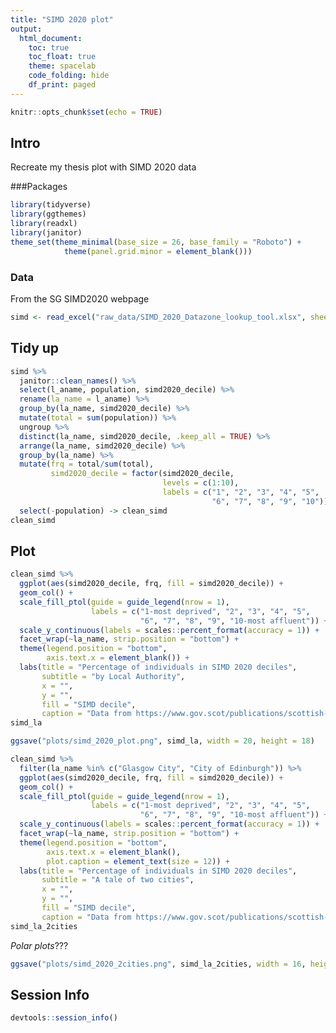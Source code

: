 ```yaml
---
title: "SIMD 2020 plot"
output: 
  html_document:
    toc: true
    toc_float: true
    theme: spacelab
    code_folding: hide
    df_print: paged
---
```


```r
knitr::opts_chunk$set(echo = TRUE)
```

## Intro

Recreate my thesis plot with SIMD 2020 data

###Packages

```r
library(tidyverse)
library(ggthemes)
library(readxl)
library(janitor)
theme_set(theme_minimal(base_size = 26, base_family = "Roboto") +
            theme(panel.grid.minor = element_blank()))
```


### Data

From the SG SIMD2020 webpage

```r
simd <- read_excel("raw_data/SIMD_2020_Datazone_lookup_tool.xlsx", sheet = 3)
```


## Tidy up

```r
simd %>% 
  janitor::clean_names() %>% 
  select(l_aname, population, simd2020_decile) %>% 
  rename(la_name = l_aname) %>% 
  group_by(la_name, simd2020_decile) %>% 
  mutate(total = sum(population)) %>% 
  ungroup %>% 
  distinct(la_name, simd2020_decile, .keep_all = TRUE) %>% 
  arrange(la_name, simd2020_decile) %>% 
  group_by(la_name) %>% 
  mutate(frq = total/sum(total),
         simd2020_decile = factor(simd2020_decile,
                                  levels = c(1:10),
                                  labels = c("1", "2", "3", "4", "5",
                                             "6", "7", "8", "9", "10"))) %>% 
  select(-population) -> clean_simd
clean_simd
```


## Plot

```r
clean_simd %>% 
  ggplot(aes(simd2020_decile, frq, fill = simd2020_decile)) +
  geom_col() +
  scale_fill_ptol(guide = guide_legend(nrow = 1),
                  labels = c("1-most deprived", "2", "3", "4", "5",
                             "6", "7", "8", "9", "10-most affluent")) +
  scale_y_continuous(labels = scales::percent_format(accuracy = 1)) +
  facet_wrap(~la_name, strip.position = "bottom") +
  theme(legend.position = "bottom",
        axis.text.x = element_blank()) +
  labs(title = "Percentage of individuals in SIMD 2020 deciles",
       subtitle = "by Local Authority",
       x = "",
       y = "",
       fill = "SIMD decile", 
       caption = "Data from https://www.gov.scot/publications/scottish-index-of-multiple-deprivation-2020-data-zone-look-up/") -> simd_la
simd_la
```



```r
ggsave("plots/simd_2020_plot.png", simd_la, width = 20, height = 18)
```

```r
clean_simd %>% 
  filter(la_name %in% c("Glasgow City", "City of Edinburgh")) %>% 
  ggplot(aes(simd2020_decile, frq, fill = simd2020_decile)) +
  geom_col() +
  scale_fill_ptol(guide = guide_legend(nrow = 1),
                  labels = c("1-most deprived", "2", "3", "4", "5",
                             "6", "7", "8", "9", "10-most affluent")) +
  scale_y_continuous(labels = scales::percent_format(accuracy = 1)) +
  facet_wrap(~la_name, strip.position = "bottom") +
  theme(legend.position = "bottom",
        axis.text.x = element_blank(),
        plot.caption = element_text(size = 12)) +
  labs(title = "Percentage of individuals in SIMD 2020 deciles",
       subtitle = "A tale of two cities",
       x = "",
       y = "",
       fill = "SIMD decile", 
       caption = "Data from https://www.gov.scot/publications/scottish-index-of-multiple-deprivation-2020-data-zone-look-up/") -> simd_la_2cities
simd_la_2cities
```

*Polar plots*???



```r
ggsave("plots/simd_2020_2cities.png", simd_la_2cities, width = 16, height = 9)
```


## Session Info

```r
devtools::session_info()
```

